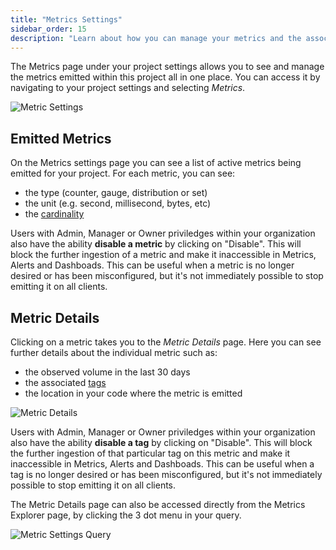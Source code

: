 ```yaml
---
title: "Metrics Settings"
sidebar_order: 15
description: "Learn about how you can manage your metrics and the associated tags directly in Sentry."
---
```


<Include name="feature-stage-beta-metrics.mdx" />

<Include name="metrics-api-change.mdx" />

The Metrics page under your project settings allows you to see and manage the metrics emitted within this project all in one place. You can access it by navigating to your project settings and selecting *Metrics*.

![Metric Settings](img/metric-settings.png)

## Emitted Metrics

On the Metrics settings page you can see a list of active metrics being emitted for your project. For each metric, you can see:
- the type (counter, gauge, distribution or set)
- the unit (e.g. second, millisecond, bytes, etc)
- the [cardinality](/product/metrics/#cardinality)

Users with Admin, Manager or Owner priviledges within your organization also have the ability **disable a metric** by clicking on "Disable". This will block the further ingestion of a metric and make it inaccessible in Metrics, Alerts and Dashboads. This can be useful when a metric is no longer desired or has been misconfigured, but it's not immediately possible to stop emitting it on all clients.

## Metric Details

Clicking on a metric takes you to the *Metric Details* page. Here you can see further details about the individual metric such as:
- the observed volume in the last 30 days
- the associated [tags](/product/metrics/#augmenting-metrics-with-tags)
- the location in your code where the metric is emitted

![Metric Details](img/metric-details.png)

Users with Admin, Manager or Owner priviledges within your organization also have the ability **disable a tag** by clicking on "Disable". This will block the further ingestion of that particular tag on this metric and make it inaccessible in Metrics, Alerts and Dashboads. This can be useful when a tag is no longer desired or has been misconfigured, but it's not immediately possible to stop emitting it on all clients.

The Metric Details page can also be accessed directly from the Metrics Explorer page, by clicking the 3 dot menu in your query.

![Metric Settings Query](img/metric-settings-query.png)
